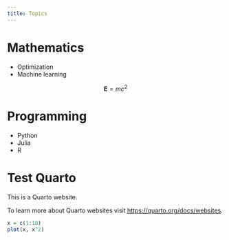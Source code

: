 ```yaml
---
title: Topics
--- 
```


# Mathematics 

- Optimization
- Machine learning 


$$\mathbf{E}=mc^2$$

# Programming

- Python 
- Julia 
- R

# Test Quarto 


This is a Quarto website.

To learn more about Quarto websites visit <https://quarto.org/docs/websites>.

```r
x = c(1:10) 
plot(x, x^2)
```